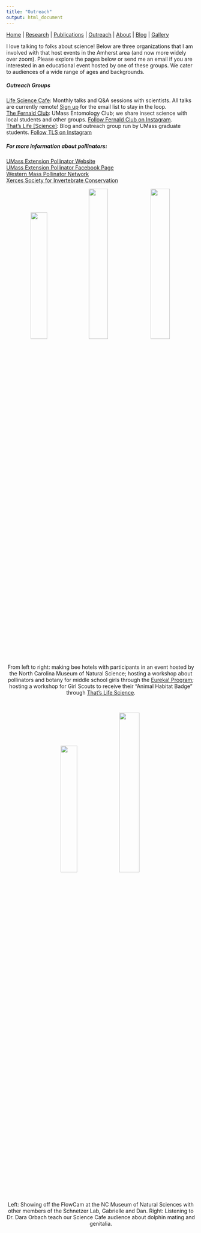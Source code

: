 ```yaml
---
title: "Outreach"
output: html_document
---
```


[Home](index.html)  |  [Research](research.html)  |  [Publications](pubs.html)  |  [Outreach](outreach.html)  |  [About](about.html) | [Blog](blog.html) | [Gallery](gallery.html)

I love talking to folks about science! Below are three organizations that I am involved with that host events in the Amherst area (and now more widely over zoom). Please explore the pages below or send me an email if you are interested in an educational event hosted by one of these groups. We cater to audiences of a wide range of ages and backgrounds. 

##### Outreach Groups 

[Life Science Cafe](https://oebsciencecafe.org/): Monthly talks and Q&A sessions with scientists. All talks are currently remote! [Sign up](https://us13.list-manage.com/subscribe?u=0815deaeb0f72a609b883f842&id=39d6371adf) for the email list to stay in the loop. <br/>
[The Fernald Club](https://www.fernaldclub.org/home): UMass Entomology Club; we share insect science with local students and other groups. [Follow Fernald Club on Instagram](https://www.instagram.com/umassfernaldclub/). <br/>
[That's Life [Science]](http://thatslifesci.com/): Blog and outreach group run by UMass graduate students. [Follow TLS on Instagram](https://www.instagram.com/thatslifesci/) <br/>

##### For more information about pollinators:

[UMass Extension Pollinator Website](https://ag.umass.edu/resources/pollinators) <br/>
[UMass Extension Pollinator Facebook Page](https://www.facebook.com/UMassExtPollinators) <br/>
[Western Mass Pollinator Network](https://www.wmassbees.org/) <br/>
[Xerces Society for Invertebrate Conservation](https://www.xerces.org/)

<center> <img src="images/IMG_6434.JPG" width="29.4%"> <img src="images/IMG_0715.JPG" width="32%"> <img src="images/IMG_2035.JPG" width="32%"> </center>
<br/>
<center> From left to right: making bee hotels with participants in an event hosted by the North Carolina Museum of Natural Science; hosting a workshop about pollinators and botany for middle school girls through the [Eureka! Program](https://www.girlsincvalley.org/portfolio/eureka/); hosting a workshop for Girl Scouts to receive their "Animal Habitat Badge" through [That's Life Science](http://thatslifesci.com/). </center>  
<br/>

<center> <img src="images/IMG_2385.JPG" width="29.4%"> <img src="images/Dara.jpg" width="33%"> </center>

<center> Left: Showing off the FlowCam at the NC Museum of Natural Sciences with other members of the Schnetzer Lab, Gabrielle and Dan. Right: Listening to Dr. Dara Orbach teach our Science Cafe audience about dolphin mating and genitalia. 


